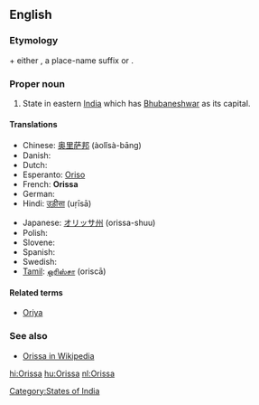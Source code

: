 {{also|orissa}}
==English==

===Etymology===
{{etyl|sa}} {{term|ओड्र|tr=oḍra||Oḍra|sc=Deva}} + either {{term|-त्र|tr=-tra|sc=Deva}}, a place-name suffix or {{term|देश|tr=deśa||country|sc=Deva}}.

===Proper noun===
{{infl|en|proper noun}}

# State in eastern [[India]] which has [[Bhubaneshwar]] as its capital.

====Translations====
{{trans-top|state in India}}
* Chinese: [[奥里萨邦]] (àolǐsà-bāng)
* Danish: {{t-|da|Orissa}}
* Dutch: {{t+|nl|Orissa}}
* Esperanto: [[Oriso]]
* French: '''Orissa''' '' ''
* German: {{t-|de|Orissa}}
* Hindi: [[उड़ीसा]] (uṛīsā)
{{trans-mid}}
* Japanese: [[オリッサ州]] (orissa-shuu)
* Polish: {{t-|pl|Orisa|f}}
* Slovene: {{t-|sl|Orisa}}
* Spanish: {{t-|es|Orissa}}
* Swedish: {{t-|sv|Orissa}}
* [[Tamil]]: [[ஒரிஸ்சா]] (oriscā)
{{trans-bottom}}

====Related terms====
* [[Oriya]]

===See also===
* [[w:Orissa|Orissa in Wikipedia]]

[[Category:States of India]]

[[hi:Orissa]]
[[hu:Orissa]]
[[nl:Orissa]]
